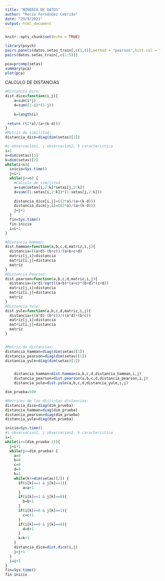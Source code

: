 ```yaml
---
title: "MINERIA DE DATOS"
author: "Rocío Fernández Cebrián"
date: "29/9/2021"
output: html_document
---
```


```r
knitr::opts_chunk$set(echo = TRUE)
```



```r
library(psych)
pairs.panels(datos.setas_train[,c(1,6)],method = "pearson",hist.col = "#00AFBB",density = TRUE,ellipses = TRUE)
pairs(datos.setas_train[,c(1:5)])
```

```r
pca=prcomp(setas)
summary(pca)
plot(pca)
```



CALCULO DE DISTANCIAS
```r
#Distancia Dice:
dist.dice=function(i,j){
    a=sum(i*j)
    d=sum((1-i)*(1-j))
    
    k=length(i)
    
 return ((2*a)/(a+(k-d)))
}
#Matriz de similitud:
distancia_dice=diag(dim(setas)[1])

#i observacion1, j observacion2, k caracteristica
i=1
n=dim(setas)[1]
k=dim(setas)[2]
while(i<n){
  inicio=Sys.time()
  j=i+1
  while(j<=n) {
    #Calculo de similitud
    a=sum(setas[i,2:k]*setas[j,2:k])
    d=sum((1-setas[i,2:k])*(1-setas[j,2:k]))
    
    distancia_dice[i,j]=((2*a)/(a+(k-d)))
    distancia_dice[j,i]=((2*a)/(a+(k-d)))
    j=j+1
  }
  fin=Sys.time()
  fin-inicio
  i=i+1
}
```


```r

#Distancia Hamman:
dist.hamman=function(a,b,c,d,matriz,i,j){
  distancia=((a+d)-(b+c))/(a+b+c+d)
  matriz[j,i]=distancia
  matriz[i,j]=distancia
  matriz
}
#Distancia Pearson:
dist.pearson=function(a,b,c,d,matriz,i,j){
  distancia=(a*d)/sqrt((a+b)*(a+c)*(b+d)*(c+d))
  matriz[j,i]=distancia
  matriz[i,j]=distancia
  matriz
}
#Distancia Yule:
dist.yule=function(a,b,c,d,matriz,i,j){
  distancia=((a*d)-(b*c))/((a*d)+(b*c))
  matriz[j,i]=distancia
  matriz[i,j]=distancia
  matriz
}


#Matriz de distancias:
distancia_hamman=diag(dim(setas)[1])
distancia_pearson=diag(dim(setas)[1])
distancia_yule=diag(dim(setas)[1])


    distancia_hamman=dist.hamman(a,b,c,d,distancia_hamman,i,j)
    distancia_pearson=dist.pearson(a,b,c,d,distancia_pearson,i,j)
    distancia_yule=dist.yule(a,b,c,d,distancia_yule,i,j)
```


```r
dim_prueba=500

#Matrices de las distintas distancias:
distancia_dice=diag(dim_prueba)
distancia_hamman=diag(dim_prueba)
distancia_pearson=diag(dim_prueba)
distancia_yule=diag(dim_prueba)

inicio=Sys.time()
#i observacion1, j observacion2, k caracteristica
i=1
while(i<=(dim_prueba-1)){
  j=i+1
  while(j<=dim_prueba) {
    a=0
    b=0
    c=0
    d=0
    k=1
    while(k<=dim(setas)[2]) {
      if(i[k]==1 & j[k]==1){
        a=a+1
      }
      if(i[k]==1 & j[k]==0){
        b=b+1
      }
      if(i[k]==0 & j[k]==1){
        c=c+1
      }
      if(i[k]==0 & j[k]==0){
        d=d+1
      }
      k=k+1
    }
    distancia_dice=dist.dice(i,j)
    j=j+1
  }
  i=i+1
}
fin=Sys.time()
fin-inicio
```

